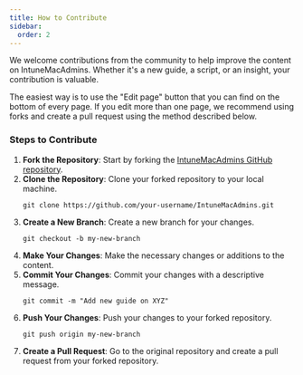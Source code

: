 ```yaml
---
title: How to Contribute
sidebar:
  order: 2
---
```



We welcome contributions from the community to help improve the content on IntuneMacAdmins. Whether it's a new guide, a script, or an insight, your contribution is valuable.

<Aside type="tip">
  The easiest way is to use the "Edit page" button that you can find on the
  bottom of every page. If you edit more than one page, we recommend using forks
  and create a pull request using the method described below.
</Aside>

### Steps to Contribute

<Steps>
  <ol>
    <li>
      <strong>Fork the Repository</strong>: Start by forking the <a href="https://github.com/ugurkocde/IntuneMacAdmins">IntuneMacAdmins GitHub repository</a>.
    </li>
    <li>
      <strong>Clone the Repository</strong>: Clone your forked repository to your local machine.
      <pre><code>git clone https://github.com/your-username/IntuneMacAdmins.git</code></pre>
    </li>
    <li>
      <strong>Create a New Branch</strong>: Create a new branch for your changes. 
      <pre><code>git checkout -b my-new-branch</code></pre>
    </li>
    <li>
      <strong>Make Your Changes</strong>: Make the necessary changes or additions to the content.
    </li>
    <li>
      <strong>Commit Your Changes</strong>: Commit your changes with a descriptive message. 
      <pre><code>git commit -m "Add new guide on XYZ"</code></pre>
    </li>
    <li>
      <strong>Push Your Changes</strong>: Push your changes to your forked repository.
      <pre><code>git push origin my-new-branch</code></pre>
    </li>
    <li>
      <strong>Create a Pull Request</strong>: Go to the original repository and create a pull request from your forked repository.
    </li>
  </ol>
</Steps>